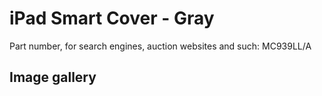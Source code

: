 # iPad Smart Cover - Gray

Part number, for search engines, auction websites and such: MC939LL/A

## Image gallery

<div style={{ width: "768px" }}>
  <GalleryComponent
    images={[
      {
        original: "/everysource/MC939",
        thumbnail: "/everypreview/MC939",
      },
      {
        original: "/everysource/MC939_AV1_BLACK",
        thumbnail: "/everypreview/MC939_AV1_BLACK",
      },
      {
        original: "/everysource/MC939_AV1_WHITE",
        thumbnail: "/everypreview/MC939_AV1_WHITE",
      },
      {
        original: "/everysource/MC939_AV2_BLACK",
        thumbnail: "/everypreview/MC939_AV2_BLACK",
      },
      {
        original: "/everysource/MC939_AV2_WHITE",
        thumbnail: "/everypreview/MC939_AV2_WHITE",
      },
      {
        original: "/everysource/MC939_AV3_BLACK",
        thumbnail: "/everypreview/MC939_AV3_BLACK",
      },
      {
        original: "/everysource/MC939_AV3_WHITE",
        thumbnail: "/everypreview/MC939_AV3_WHITE",
      },
      {
        original: "/everysource/MC939_AV4_BLACK",
        thumbnail: "/everypreview/MC939_AV4_BLACK",
      },
      {
        original: "/everysource/MC939_AV4_WHITE",
        thumbnail: "/everypreview/MC939_AV4_WHITE",
      },
      {
        original: "/everysource/MC939_AV5",
        thumbnail: "/everypreview/MC939_AV5",
      }
    ]}
  />
</div>
